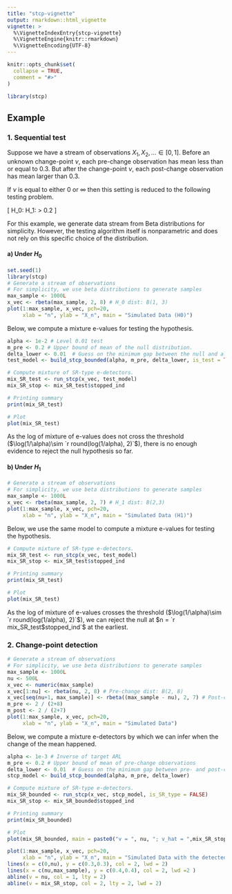 ```yaml
---
title: "stcp-vignette"
output: rmarkdown::html_vignette
vignette: >
  %\VignetteIndexEntry{stcp-vignette}
  %\VignetteEngine{knitr::rmarkdown}
  %\VignetteEncoding{UTF-8}
---
```


```r
knitr::opts_chunk$set(
  collapse = TRUE,
  comment = "#>"
)
```

```r
library(stcp)
```


## Example
### 1. Sequential test

Suppose we have a stream of observations $X_1, X_2, \dots \in [0,1]$. Before an unknown change-point $\nu$, each pre-change observation has mean less than or equal to $0.3$. But after the change-point $\nu$, each post-change observation has mean larger than $0.3$.  

If $\nu$ is equal to either $0$ or $\infty$ then this setting is reduced to the following testing problem.

\[
H_0: \mu \leq 0.2~~\text{vs}~~H_1: \nu > 0.2
\]

For this example, we generate data stream from Beta distributions for simplicity.
However, the testing algorithm itself is nonparametric and does not rely on this specific choice of the distribution.

#### a) Under $H_0$ 
```r
set.seed(1)
library(stcp)
# Generate a stream of observations
# For simplicity, we use beta distributions to generate samples
max_sample <- 1000L
x_vec <- rbeta(max_sample, 2, 8) # H_0 dist: B(1, 3)
plot(1:max_sample, x_vec, pch=20, 
     xlab = "n", ylab = "X_n", main = "Simulated Data (H0)")
```

Below, we compute a mixture e-values for testing the hypothesis.
```r
alpha <- 1e-2 # Level 0.01 test 
m_pre <- 0.2 # Upper bound of mean of the null distribution.
delta_lower <- 0.01  # Guess on the minimum gap between the null and alternative means
test_model <- build_stcp_bounded(alpha, m_pre, delta_lower, is_test = TRUE)

# Compute mixture of SR-type e-detectors.
mix_SR_test <- run_stcp(x_vec, test_model)
mix_SR_stop <- mix_SR_test$stopped_ind

# Printing summary
print(mix_SR_test)

# Plot 
plot(mix_SR_test)
```
As the log of mixture of e-values does not cross the threshold ($\log(1/\alpha)\sim `r round(log(1/alpha), 2)`$), 
there is no enough evidence to reject the null hypothesis so far. 


#### b) Under $H_1$ 

```r
# Generate a stream of observations
# For simplicity, we use beta distributions to generate samples
max_sample <- 1000L
x_vec <- rbeta(max_sample, 2, 7) # H_1 dist: B(2,3)
plot(1:max_sample, x_vec, pch=20, 
     xlab = "n", ylab = "X_n", main = "Simulated Data (H1)")

```

Below, we use the same model to compute a mixture e-values for testing the hypothesis.
```r
# Compute mixture of SR-type e-detectors.
mix_SR_test <- run_stcp(x_vec, test_model)
mix_SR_stop <- mix_SR_test$stopped_ind

# Printing summary
print(mix_SR_test)

# Plot 
plot(mix_SR_test)
```
As the log of mixture of e-values crosses the threshold ($\log(1/\alpha)\sim `r round(log(1/alpha), 2)`$), 
we can reject the null at $n = `r mix_SR_test$stopped_ind`$ at the earliest. 


### 2. Change-point detection


```r
# Generate a stream of observations
# For simplicity, we use beta distributions to generate samples
max_sample <- 1000L
nu <- 500L
x_vec <- numeric(max_sample)
x_vec[1:nu] <- rbeta(nu, 2, 8) # Pre-change dist: B(2, 8)
x_vec[seq(nu+1, max_sample)] <- rbeta((max_sample - nu), 2, 7) # Post-change dist: B(2, 7)
m_pre <- 2 / (2+8)
m_post <- 2 / (2+7)
plot(1:max_sample, x_vec, pch=20, 
     xlab = "n", ylab = "X_n", main = "Simulated Data")
```

Below, we compute a mixture e-detectors by which we can infer when the change of the mean happened.
```r
alpha <- 1e-3 # Inverse of target ARL
m_pre <- 0.2 # Upper bound of mean of pre-change observations
delta_lower <- 0.01  # Guess on the minimum gap between pre- and post-change means
stcp_model <- build_stcp_bounded(alpha, m_pre, delta_lower)

# Compute mixture of SR-type e-detectors.
mix_SR_bounded <- run_stcp(x_vec, stcp_model, is_SR_type = FALSE)
mix_SR_stop <- mix_SR_bounded$stopped_ind

# Printing summary
print(mix_SR_bounded)

# Plot 
plot(mix_SR_bounded, main = paste0("v = ", nu, "; v_hat = ",mix_SR_stop))
```


```r
plot(1:max_sample, x_vec, pch=20, 
     xlab = "n", ylab = "X_n", main = "Simulated Data with the detected CP")
lines(x = c(0,nu), y = c(0.3,0.3), col = 2, lwd = 2)
lines(x = c(nu,max_sample), y = c(0.4,0.4), col = 2, lwd =2 )
abline(v = nu, col = 1, lty = 2)
abline(v = mix_SR_stop, col = 2, lty = 2, lwd = 2)

```

<!--devtools::build_vignettes() -->
